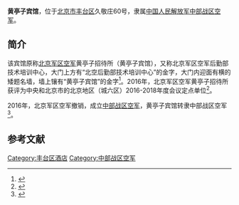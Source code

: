 {{Infobox PRCG
|color = blue
|机构名称 = 黄亭子宾馆
|机构名称2 = 
|上级机构 = [[中国人民解放军中部战区空军|中国人民解放军中部战区空军]]
|机构类型 = 中国人民解放军中部战区空军直属单位
|军事级别 = 
|标志1 = China Emblem PLA.svg
|标志1说明 = [[中国人民解放军军徽|中国人民解放军军徽]]
|职位1 = 
|人员1 = 
|衔级1 = 
|职位2 = 
|人员2 =
|职位3 =
|人员3 =
|职位4 =
|人员4 =
|地址1 = [[北京市|北京市]][[丰台区|丰台区]]久敬庄60号
|成立时间 = 
|a=
|b=
|c=
|d=
|E=
|e=
}}
'''黄亭子宾馆'''，位于[[北京市|北京市]][[丰台区|丰台区]]久敬庄60号，隶属[[中国人民解放军中部战区空军|中国人民解放军中部战区空军]]。

==简介==
该宾馆原称[[中国人民解放军北京军区空军|北京军区空军]]黄亭子招待所（黄亭子宾馆），又称北京军区空军后勤部技术培训中心，大门上方有“北空后勤部技术培训中心”的金字，大门内迎面有横的矮题名墙，墙上镶有“黄亭子宾馆”的金字<ref name=caigou>{{Cite web |url = http://hy.bgpc.gov.cn:82/MEETING_2009/platform/organ/selectTInfHotel.action?ofooter=P1&tibhPk=20161115JJ768817499 |title = 北京军区空军黄亭子招待所 |author =  |date =  |publisher = 北京市政府采购会议定点综合查询系统 |language =  |accessdate = 2017-03-28 |quote =  |archive-url = https://web.archive.org/web/20190403222258/http://hy.bgpc.gov.cn:82/MEETING_2009/platform/organ/selectTInfHotel.action?ofooter=P1&tibhPk=20161115JJ768817499 |archive-date = 2019-04-03 |dead-url = yes }}</ref>。2016年，北京军区空军黄亭子招待所获评为中央和北京市的北京地区（城六区）2016-2018年度会议定点单位<ref name=zhbiao>{{Cite web |url = http://www.ccgp.gov.cn/cggg/dfgg/zbgg/201701/t20170117_7867097.htm |title = 北京地区（城六区）2016-2018年度会议定点单位协议采购项目中标公告：006中标公告附件2：第二包中标供应商名单 |author =  |date = 2017-01-17 |publisher = 中国政府采购网 |language =  |accessdate =  |quote =  |archive-date = 2017-03-29 |archive-url = https://web.archive.org/web/20170329050101/http://www.ccgp.gov.cn/cggg/dfgg/zbgg/201701/t20170117_7867097.htm |dead-url = no }}</ref>。

2016年，北京军区空军撤销，成立[[中部战区空军|中部战区空军]]，黄亭子宾馆转隶中部战区空军<ref>{{Cite web |url =http://www.caigou2003.com/tender/notice/2778936.html  |title = 中部战区空军物资供应协调中心定向声波驱鸟器采购招标公告 （2017-KJ93501-1001） |author =  |date = 2017-02-22 |publisher = 政府采购信息网 |language =  |accessdate =  |quote =  }}</ref>。

==参考文献==
{{Reflist|2}}

[[Category:丰台区酒店|Category:丰台区酒店]]
[[Category:中部战区空军|Category:中部战区空军]]